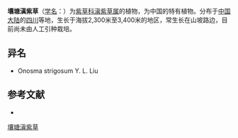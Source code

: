 {{Speciesbox
| name = 壤塘滇紫草
| status = 
| status_system = 
| image =
| genus = Onosma
| species = strigosum
| authority = Y.
}}

'''壤塘滇紫草'''（[[学名|学名]]：{{lang|la|''Onosma strigosum''}}）为[[紫草科|紫草科]][[滇紫草属|滇紫草属]]的植物，为中国的特有植物。分布于[[中国大陆|中国大陆]]的[[四川|四川]]等地，生长于海拔2,300米至3,400米的地区，常生长在山坡路边，目前尚未由人工引种栽培。

== 异名 ==
* Onosma strigosum Y. L. Liu

== 参考文献 ==
<div class="references-small">
* {{cite web| url =http://www.bioinfo.cn/db05/KmzwSpecies.php?action=view&id=1731| title =壤塘滇紫草| work =《中国高等植物数据库全库》| publisher =中国科学院微生物研究所| author =昆明植物研究所| accessdate =2009-02-22| deadurl =yes| archiveurl =https://web.archive.org/web/20160305024926/http://www.bioinfo.cn/db05/KmzwSpecies.php?action=view&id=1731| archivedate =2016-03-05}}
</div>
{{Taxonbar|from=Q10931473}}

[[Category:滇紫草属|壤塘滇紫草]]


{{植物小作品}}